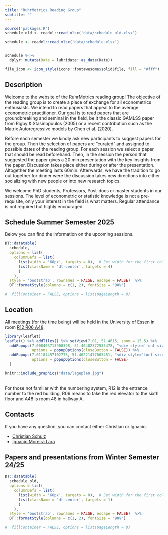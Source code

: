 ---
title: "RuhrMetrics Reading Group"
subtitle: ""
---

```{r setup, inculde = FALSE, echo = FALSE, message = FALSE, warning = FALSE}
source('packages.R')
schedule_old <- readxl::read_xlsx('data/schedule_old.xlsx')

schedule <- readxl::read_xlsx('data/schedule.xlsx')


schedule %<>%
  dplyr::mutate(Date = lubridate::as_date(Date))

file_icon <- icon_style(icons::fontawesome$solid$file, fill = "#fff")

```

## Description
Welcome to the website of the RuhrMetrics reading group! The objective of the reading group is to create a place of exchange for all econometrics enthusiasts. We intend to read papers that appeal to the average econometric practitioner. Our goal is to read papers that are groundbreaking and seminal in the field, be it the classic GAMLSS paper from Rigby & Stasinopoulos (2005) or a recent contribution such as the Matrix Autoregressive models by Chen et al. (2020).

Before each semester we kindly ask new participants to suggest papers for the group. Then the selection of papers are "curated" and assigned to possible dates of the reading group. For each session we select a paper that should be read beforehand. Then, in the session the person that suggested the paper gives a 20 min presentation with the key insights from the paper. Discussion takes place either during or after the presentation. Altogether the meeting lasts 60min. Afterwards, we have the tradition to go out together for dinner were the discussion takes new directions into either socializing with new people or into new research topics.

We welcome PhD students, Professors, Post-docs or master students in our sessions. The level of econometric or statistic knowledge is not a pre-requisite, only your interest in the field is what matters. Regular attendance is not required but highly encouraged.

## Schedule Summer Semester 2025
Below you can find the information on the upcoming sessions.

```{r DT Schedule, echo = FALSE}

DT::datatable(
  schedule, 
  options = list(
    columnDefs = list(
      list(width = '60px', targets = 0),  # Set width for the first column
      list(className = 'dt-center', targets = 4)
      )
    ),
  style = 'bootstrap', rownames = FALSE, escape = FALSE)  %>%  
  DT::formatStyle(columns = c(1, 2), fontSize = '90%')

#  fillContainer = FALSE, options = list(pageLength = 8)
```


## Location

All meetings (for the time being) will be held in the University of Essen in room [R12
R06 A48](https://www.wiwi.uni-due.de/organisation/gebaeude/r12r06a/).

```{r map, out.width='95%', fig.height = 3, fig.align = 'center', eval=require('leaflet'), echo = FALSE}
library(leaflet)
leaflet() %>% addTiles() %>% setView(7.01, 51.4615, zoom = 15.5) %>%
  addPopups(7.008403713908398, 51.46402372535478, "<div style='font-size:12px;text-align:center;'><b>Econometric Chair</b></div>",
            options = popupOptions(closeButton = FALSE)) %>%
  addPopups(7.01184457102775, 51.46221477005451, "<div style='font-size:12px;text-align:center;'><b>Subway station</b></div> <div style='font-size:10px;text-align:center;'>Rheinischer Platz</div>",
            options = popupOptions(closeButton = FALSE)
  )
```

```{r lageplan, out.width='48%', fig.height = 2.5, fig.align = 'center', echo=FALSE, include = FALSE}
knitr::include_graphics("data/lageplan.jpg")
```

<br>
For those not familiar with the numbering system, R12 is the entrance number to the red building, R06 means to take the red elevator to the sixth floor and A48 is room 48 in hallway A. 



<!-- ## Paper suggestions -->
<!-- ```{rt, echo = FALSE} -->
<!-- <form id="submissionForm"> -->
<!--   <label for="email">Email:</label><br> -->
<!--   <input type="email" id="email" name="email" required><br><br> -->

<!--   <label for="suggestion">Paper Suggestion:</label><br> -->
<!--   <textarea id="suggestion" name="suggestion" required></textarea><br><br> -->

<!--   <button type="submit">Submit</button> -->
<!-- </form> -->

<!-- <p id="responseMessage"></p> -->

<!-- <script> -->
<!-- document.getElementById("submissionForm").addEventListener("submit", function(event) { -->
<!--     event.preventDefault(); -->

<!--     let formData = new FormData(this); -->

<!--     fetch("save_submission", { -->
<!--         method: "POST", -->
<!--         body: formData -->
<!--     }) -->
<!--     .then(response => response.text()) -->
<!--     .then(data => { -->
<!--         document.getElementById("responseMessage").innerText = data; -->
<!--     }) -->
<!--     .catch(error => console.error("Error:", error)); -->
<!-- }); -->
<!-- </script> -->

<!-- ``` -->



## Contacts

If you have any question,  you can contact either Christian or Ignacio.

- [Christian Schulz](mailto:christian.schulz@vwl.uni-due.de?subject=Ruhrmetrics%20Reading%20Group)
- [Ignacio Moreira Lara](mailto:Ignacio.moreira-lara@vwl.uni-due.de?subject=Ruhrmetrics%20Reading%20Group)

## Papers and presentations from Winter Semester 24/25 

```{r Past schedule, echo = FALSE}

DT::datatable(
  schedule_old, 
  options = list(
    columnDefs = list(
      list(width = '60px', targets = 0),  # Set width for the first column
      list(className = 'dt-center', targets = 1)
      )
    ),
  style = 'bootstrap', rownames = FALSE, escape = FALSE)  %>%  
  DT::formatStyle(columns = c(1, 2), fontSize = '90%')

#  fillContainer = FALSE, options = list(pageLength = 8)
```



